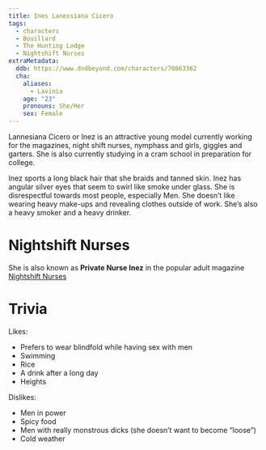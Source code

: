 ```yaml
---
title: Ines Lanessiana Cicero
tags:
  - characters
  - Bouillard
  - The Hunting Lodge
  - Nightshift Nurses
extraMetadata:
  ddb: https://www.dndbeyond.com/characters/70863362
  cha:
    aliases:
      - Lavinia
    age: "23"
    pronouns: She/Her
    sex: Female
---
```


<OutOfDate />

Lannesiana Cicero or Inez is an attractive young model currently working for the
magazines, night shift nurses, nymphass and girls, giggles and garters. She is
also currently studying in a cram school in preparation for college.

Inez sports a long black hair that she braids and tanned skin. Inez has angular
silver eyes that seem to swirl like smoke under glass. She is disrespectful
towards most people, especially Men. She doesn’t like wearing heavy make-ups and
revealing clothes outside of work. She’s also a heavy smoker and a heavy
drinker.

# Nightshift Nurses

She is also known as **Private Nurse Inez** in the popular adult magazine
[Nightshift Nurses](../organizations/nightshift-nurses.mdx)

# Trivia

<OutOfDate />

Likes:

- Prefers to wear blindfold while having sex with men
- Swimming
- Rice
- A drink after a long day
- Heights

Dislikes:

- Men in power
- Spicy food
- Men with really monstrous dicks (she doesn’t want to become “loose”)
- Cold weather
